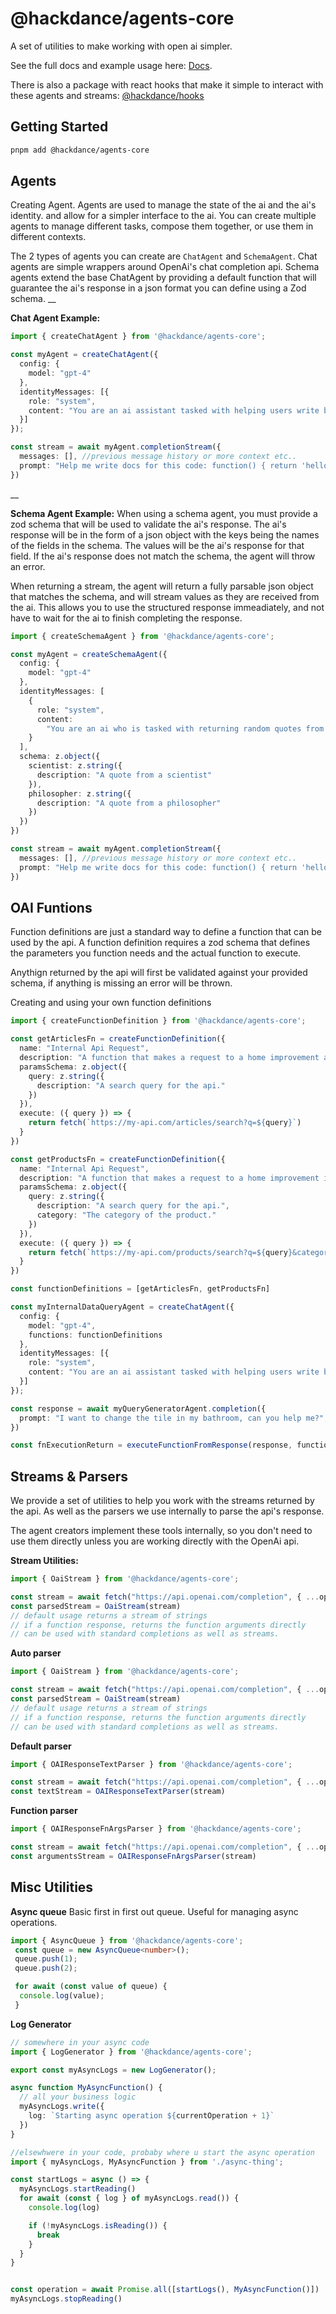 # @hackdance/agents-core
A set of utilities to make working with open ai simpler.

See the full docs and example usage here: [Docs](https://agents.hack.dance).

There is also a package with react hooks that make it simple to interact with these agents and streams: [@hackdance/hooks](https://agents.hack.dance)



## Getting Started

```bash
pnpm add @hackdance/agents-core
```


## Agents
Creating Agent. Agents are used to manage the state of the ai and the ai's identity.
and allow for a simpler interface to the ai. You can create multiple agents to manage
different tasks, compose them together, or use them in different contexts.

The 2 types of agents you can create are `ChatAgent` and `SchemaAgent`. Chat agents are
simple wrappers around OpenAi's chat completion api. Schema agents extend the base ChatAgent
by providing a default function that will guarantee the ai's response in a json format you
can define using a Zod schema.
__

**Chat Agent Example:**

```ts
import { createChatAgent } from '@hackdance/agents-core';

const myAgent = createChatAgent({
  config: {
    model: "gpt-4"
  },
  identityMessages: [{
    role: "system",
    content: "You are an ai assistant tasked with helping users write better documentation."
  }]
});

const stream = await myAgent.completionStream({
  messages: [], //previous message history or more context etc..
  prompt: "Help me write docs for this code: function() { return 'hello world' }"
})
```

__

**Schema Agent Example:**
When using a schema agent, you must provide a zod schema that will be used to validate
the ai's response. The ai's response will be in the form of a json object with the keys
being the names of the fields in the schema. The values will be the ai's response for
that field. If the ai's response does not match the schema, the agent will throw an error.

When returning a stream, the agent will return a fully parsable json object that matches
the schema, and will stream values as they are received from the ai. This allows you to
use the structured response immeadiately, and not have to wait for the ai to finish
completing the response.

```ts
import { createSchemaAgent } from '@hackdance/agents-core';

const myAgent = createSchemaAgent({
  config: {
    model: "gpt-4"
  },
  identityMessages: [
    {
      role: "system",
      content:
        "You are an ai who is tasked with returning random quotes from scientists and philosophers. You will return each quote always with the attribution of the quote at the end"
    }
  ],
  schema: z.object({
    scientist: z.string({
      description: "A quote from a scientist"
    }),
    philosopher: z.string({
      description: "A quote from a philosopher"
    })
  })
})

const stream = await myAgent.completionStream({
  messages: [], //previous message history or more context etc..
  prompt: "Help me write docs for this code: function() { return 'hello world' }"
})
```

## OAI Funtions
Function definitions are just a standard way to define a function that can be used
by the api. A function definition requires a zod schema that defines the parameters you function needs and the actual function to execute.

Anythign returned by the api will first be validated against your provided schema, if anything is missing an error will be thrown.


Creating and using your own function definitions
```ts
import { createFunctionDefinition } from '@hackdance/agents-core';

const getArticlesFn = createFunctionDefinition({
  name: "Internal Api Request",
  description: "A function that makes a request to a home improvement article API.",
  paramsSchema: z.object({
    query: z.string({
      description: "A search query for the api."
    })
  }),
  execute: ({ query }) => {
    return fetch(`https://my-api.com/articles/search?q=${query}`)
  }
})

const getProductsFn = createFunctionDefinition({
  name: "Internal Api Request",
  description: "A function that makes a request to a home improvement inventory API.",
  paramsSchema: z.object({
    query: z.string({
      description: "A search query for the api.",
      category: "The category of the product."
    })
  }),
  execute: ({ query }) => {
    return fetch(`https://my-api.com/products/search?q=${query}&category=${category}`)
  }
})

const functionDefinitions = [getArticlesFn, getProductsFn]

const myInternalDataQueryAgent = createChatAgent({
  config: {
    model: "gpt-4",
    functions: functionDefinitions
  },
  identityMessages: [{
    role: "system",
    content: "You are an ai assistant tasked with helping users write better documentation."
  }]
});

const response = await myQueryGeneratorAgent.completion({
  prompt: "I want to change the tile in my bathroom, can you help me?",
})

const fnExecutionReturn = executeFunctionFromResponse(response, functionDefinitions)

```


## Streams & Parsers
We provide a set of utilities to help you work with the streams returned by the api. As well as the parsers we use internally to parse the api's response.

The agent creators implement these tools internally, so you don't need to use them directly unless you are working directly with the OpenAi api.

**Stream Utilities:**

```ts
import { OaiStream } from '@hackdance/agents-core';

const stream = await fetch("https://api.openai.com/completion", { ...options })
const parsedStream = OaiStream(stream)
// default usage returns a stream of strings
// if a function response, returns the function arguments directly
// can be used with standard completions as well as streams.
```


**Auto parser**
```ts
import { OaiStream } from '@hackdance/agents-core';

const stream = await fetch("https://api.openai.com/completion", { ...options })
const parsedStream = OaiStream(stream)
// default usage returns a stream of strings
// if a function response, returns the function arguments directly
// can be used with standard completions as well as streams.
```

**Default parser**
```ts
import { OAIResponseTextParser } from '@hackdance/agents-core';

const stream = await fetch("https://api.openai.com/completion", { ...options })
const textStream = OAIResponseTextParser(stream)
```

**Function parser**
```ts
import { OAIResponseFnArgsParser } from '@hackdance/agents-core';

const stream = await fetch("https://api.openai.com/completion", { ...options })
const argumentsStream = OAIResponseFnArgsParser(stream)
```


## Misc Utilities


**Async queue**
Basic first in first out queue. Useful for managing async operations.

```ts
import { AsyncQueue } from '@hackdance/agents-core';
 const queue = new AsyncQueue<number>();
 queue.push(1);
 queue.push(2);

 for await (const value of queue) {
  console.log(value);
 }
 ```


**Log Generator**

```ts
// somewhere in your async code
import { LogGenerator } from '@hackdance/agents-core';

export const myAsyncLogs = new LogGenerator();

async function MyAsyncFunction() {
  // all your business logic
  myAsyncLogs.write({
    log: `Starting async operation ${currentOperation + 1}`
  })
}
 ```

```ts
//elsewhwere in your code, probaby where u start the async operation
import { myAsyncLogs, MyAsyncFunction } from './async-thing';

const startLogs = async () => {
  myAsyncLogs.startReading()
  for await (const { log } of myAsyncLogs.read()) {
    console.log(log)

    if (!myAsyncLogs.isReading()) {
      break
    }
  }
}


const operation = await Promise.all([startLogs(), MyAsyncFunction()])
myAsyncLogs.stopReading()
 ```
